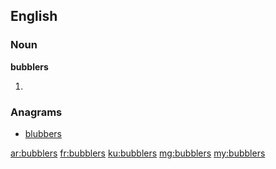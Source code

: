==English==

===Noun===
'''bubblers'''

# {{plural of|bubbler}}

===Anagrams===
* [[blubbers#English|blubbers]]

[[ar:bubblers]]
[[fr:bubblers]]
[[ku:bubblers]]
[[mg:bubblers]]
[[my:bubblers]]